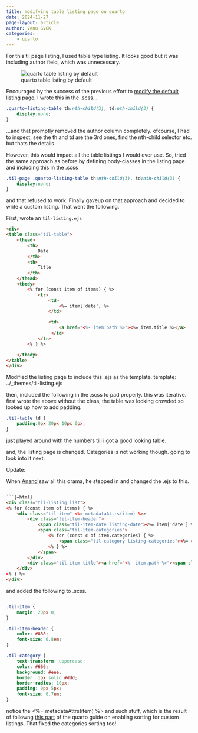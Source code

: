 ```yaml
---
title: modifying table listing page on quarto
date: 2024-11-27
page-layout: article
author: Venu GVGK
categories:
    - quarto
---
```

For this til page listing, I used table type listing. It looks good but it was including author field, which was unnecessary.

::: {.column-margin}

![quarto table listing by default](table-listing-with-author.jpg){.border}

:::

Encouraged by the success of the previous effort to [modify the default listing page](https://venugvgk.github.io/til/quarto/quarto-modify-listing-page.html), I wrote this in the .scss...

```css
.quarto-listing-table th:nth-child(3), td:nth-child(3) {
    display:none;
}

```
...and that promptly removed the author column completely.
ofcourse, I had to inspect, see the th and td are the 3rd ones, find the nth-child selector etc. but thats the details.

However, this would impact all the table listings I would ever use. So, tried the same approach as before by defining body-classes in the listing page and including this in the .scss

```css
.til-page .quarto-listing-table th:nth-child(3), td:nth-child(3) {
    display:none;
}
```
and that refused to work. Finally gaveup on that approach and decided to write a custom listing. That went the following.

First, wrote an `til-listing.ejs`

```html
<div>
<table class="til-table">
    <thead>
        <th>
            Date
        </th>
        <th>
            Title
        </th>
    </thead>
    <tbody>
        <% for (const item of items) { %>
            <tr>
                <td>
                    <%= item['date'] %>
                </td>

                <td>
                    <a href="<%- item.path %>"><%= item.title %></a>
                 </td>
            </tr>
        <% } %>

    </tbody>
</table>
</div>
```
Modified the listing page to include this .ejs as the template.
template: ../_themes/til-listing.ejs

then, included the following in the .scss to pad properly. this was iterative. first wrote the above without the class, the table was looking crowded so looked up how to add padding.

```css
.til-table td {
    padding:0px 20px 10px 0px;
}
```
just played around with the numbers till i got a good looking table.

and, the listing page is changed. Categories is not working though. going to look into it next.

Update:

When [Anand](https://anandology.com) saw all this drama, he stepped in and changed the .ejs to this. 

```html

```{=html}
<div class="til-listing list">
<% for (const item of items) { %>
    <div class="til-item" <%= metadataAttrs(item) %>>
        <div class="til-item-header">
            <span class="til-item-date listing-date"><%= item['date'] %></dspan>
            <span class="til-item-categories">
                <% for (const c of item.categories) { %>
                    <span class="til-category listing-categories"><%= c %></span>
                <% } %>
            </span>
        </div>
        <div class="til-item-title"><a href="<%- item.path %>"><span class="listing-name"><%= item.title %></span></a></div>
    </div>
<% } %>
</div>
```
and added the following to .scss.

```css

.til-item {
    margin: 20px 0;
}

.til-item-header {
    color: #888;
    font-size: 0.8em;
}

.til-category {
    text-transform: uppercase;
    color: #666;
    background: #eee;
    border: 1px solid #ddd;
    border-radius: 10px;
    padding: 0px 5px;
    font-size: 0.7em;
}
```

notice the <%= metadataAttrs(item) %> and such stuff, which is the result of followng [this part](https://quarto.org/docs/websites/website-listings-custom.html#sorting-filtering-and-pagination) pf the quarto guide on enabling sorting for custom listings. That fixed the categories sorting too!
